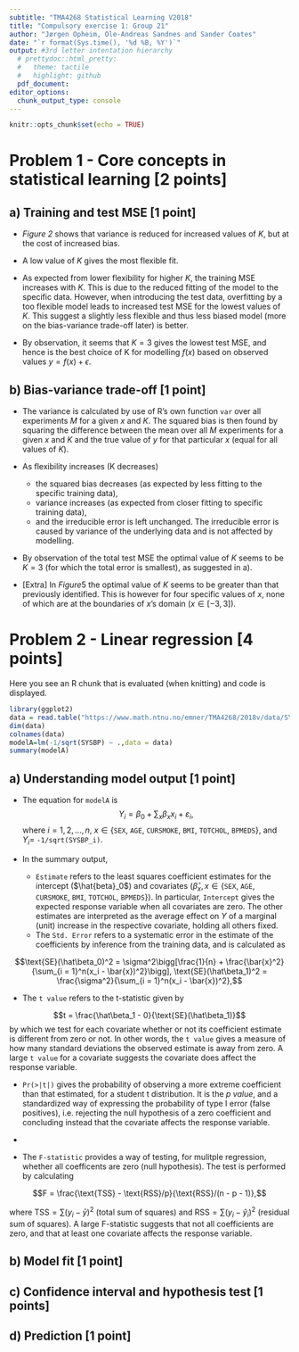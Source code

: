 ```yaml
---
subtitle: "TMA4268 Statistical Learning V2018"
title: "Compulsory exercise 1: Group 21"
author: "Jørgen Opheim, Ole-Andreas Sandnes and Sander Coates"
date: "`r format(Sys.time(), '%d %B, %Y')`"
output: #3rd letter intentation hierarchy
  # prettydoc::html_pretty:
  #   theme: tactile
  #   highlight: github
  pdf_document:
editor_options: 
  chunk_output_type: console
---
```

  
```r
knitr::opts_chunk$set(echo = TRUE)
```

# Problem 1 - Core concepts in statistical learning [2 points]

## a) Training and test MSE [1 point]

* *Figure 2* shows that variance is reduced for increased values of $K$, but at the cost of increased bias.
* A low value of $K$ gives the most flexible fit.

* As expected from lower flexibility for higher $K$, the training MSE increases with $K$. This is due to the reduced fitting of the model to the specific data. However, when introducing the test data, overfitting by a too flexible model leads to increased test MSE for the lowest values of $K$. This suggest a slightly less flexible and thus less biased model (more on the bias-variance trade-off later) is better.
* By observation, it seems that $K = 3$ gives the lowest test MSE, and hence is the best choice of K for modelling $f(x)$ based on observed values $y = f(x) + \epsilon$.

## b) Bias-variance trade-off [1 point]

* The variance is calculated by use of R's own function ```var``` over all experiments $M$ for a given $x$ and $K$. The squared bias is then found by squaring the difference between the mean over all $M$ experiments for a given $x$ and $K$ and the true value of $y$ for that particular $x$ (equal for all values of $K$). \textcolor{red}{Add some formulae?}
    
* As flexibility increases (K decreases)
    + the squared bias decreases (as expected by less fitting to the specific training data),
    + variance increases (as expected from closer fitting to specific training data),
    + and the irreducible error is left unchanged. The irreducible error is caused by variance of the underlying data and is not affected by modelling.
  
* By observation of the total test MSE the optimal value of $K$ seems to be $K = 3$ (for which the total error is smallest), as suggested in a).

* [Extra] In $Figure 5$ the optimal value of $K$ seems to be greater than that previously identified. This is however for four specific values of $x$, none of which are at the boundaries of $x$'s domain ($x \in [-3, 3]$). \textcolor{red}{Possible to do analysis for more values of $x$ to test validity of reasoning?}

# Problem 2 - Linear regression [4 points]

Here you see an R chunk that is evaluated (when knitting) and code is displayed.

```r
library(ggplot2)
data = read.table("https://www.math.ntnu.no/emner/TMA4268/2018v/data/SYSBPreg3uid.txt")
dim(data)
colnames(data)
modelA=lm(-1/sqrt(SYSBP) ~ .,data = data)
summary(modelA)
```

## a) Understanding model output [1 point]

* The equation for `modelA` is
$$Y_i= \beta_0 + \sum_x \beta_{x}  x_{i} + \varepsilon_i,$$ where $i=1,2,...,n$, $x \in \{$`SEX`, `AGE`, `CURSMOKE`, `BMI`, `TOTCHOL`, `BPMEDS`$\}$, and $Y_i =$ `-1/sqrt(SYSBP_i)`.

* In the summary output,
  + `Estimate` refers to the least squares coefficient estimates for the intercept ($\hat{beta}_0$) and covariates ($\hat{\beta}_x, x \in \{$`SEX`, `AGE`, `CURSMOKE`, `BMI`, `TOTCHOL`, `BPMEDS`$\}$). In particular, `Intercept` gives the expected response variable when all covariates are zero. The other estimates are interpreted as the average effect on $Y$ of a marginal (unit) increase in the respective covariate, holding all others fixed.
  + The `Std. Error` refers to a systematic error in the estimate of the coefficients by inference from the training data, and is calculated as

$$\text{SE}(\hat\beta_0)^2 = \sigma^2\bigg[\frac{1}{n} + \frac{\bar{x}^2}{\sum_{i = 1}^n(x_i - \bar{x})^2}\bigg], \text{SE}(\hat\beta_1)^2 = \frac{\sigma^2}{\sum_{i = 1}^n(x_i - \bar{x})^2},$$
\textcolor{red}{The above formulae are for simple linear regression... What is the equivalent for multiple regression?}

+ The `t value` refers to the t-statistic given by

$$t = \frac{\hat\beta_1 - 0}{\text{SE}(\hat\beta_1)}$$
by which we test for each covariate whether or not its coefficient estimate is different from zero or not. In other words, the `t value` gives a measure of how many standard deviations the observed estimate is away from zero. A large `t value` for a covariate suggests the covariate does affect the response variable.


+ `Pr(>|t|)` gives the probability of observing a more extreme coefficient than that estimated, for a student t distribution. It is the *p value*, and a standardized way of expressing the probability of type I error (false positives), i.e. rejecting the null hypothesis of a zero coefficient and concluding instead that the covariate affects the response variable.

+ \textcolor{red}{Residual standard error}

+ The `F-statistic` provides a way of testing, for mulitple regression, whether all coefficents are zero (null hypothesis). The test is performed by calculating

$$F = \frac{\text{TSS} - \text{RSS}/p}{\text{RSS}/(n - p - 1)},$$

where $\text{TSS} = \sum(y_i - \bar{y})^2$ (total sum of squares) and $\text{RSS} = \sum(y_i - \hat{y}_i)^2$ (residual sum of squares). A large F-statistic suggests that not all coefficients are zero, and that at least one covariate affects the response variable.

\textcolor{red}{Improve assignment by relating above ``definitions'' to observed values in output summary?}

## b) Model fit [1 point]
## c) Confidence interval and hypothesis test [1 points]
## d) Prediction [1 point]